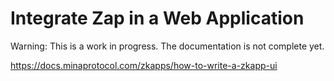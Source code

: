 # Integrate Zap in a Web Application

Warning: This is a work in progress. The documentation is not complete yet.

https://docs.minaprotocol.com/zkapps/how-to-write-a-zkapp-ui
